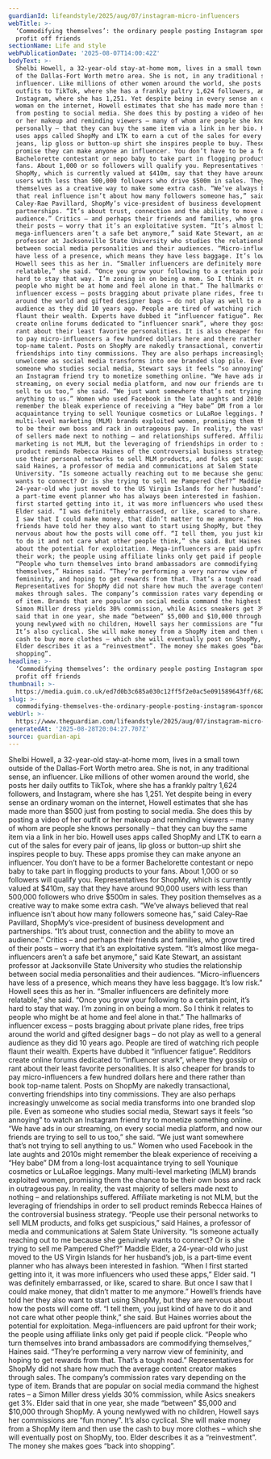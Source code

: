 ```yaml
---
guardianId: lifeandstyle/2025/aug/07/instagram-micro-influencers
webTitle: >-
  ‘Commodifying themselves’: the ordinary people posting Instagram sponcon to
  profit off friends
sectionName: Life and style
webPublicationDate: '2025-08-07T14:00:42Z'
bodyText: >-
  Shelbi Howell, a 32-year-old stay-at-home mom, lives in a small town outside
  of the Dallas-Fort Worth metro area. She is not, in any traditional sense, an
  influencer. Like millions of other women around the world, she posts her daily
  outfits to TikTok, where she has a frankly paltry 1,624 followers, and
  Instagram, where she has 1,251. Yet despite being in every sense an ordinary
  woman on the internet, Howell estimates that she has made more than $500 just
  from posting to social media. She does this by posting a video of her outfit
  or her makeup and reminding viewers – many of whom are people she knows
  personally – that they can buy the same item via a link in her bio. Howell
  uses apps called ShopMy and LTK to earn a cut of the sales for every pair of
  jeans, lip gloss or button-up shirt she inspires people to buy. These apps
  promise they can make anyone an influencer. You don’t have to be a former
  Bachelorette contestant or nepo baby to take part in flogging products to your
  fans. About 1,000 or so followers will qualify you. Representatives for
  ShopMy, which is currently valued at $410m, say that they have around 90,000
  users with less than 500,000 followers who drive $500m in sales. They position
  themselves as a creative way to make some extra cash. “We’ve always believed
  that real influence isn’t about how many followers someone has,” said
  Caley-Rae Pavillard, ShopMy’s vice-president of business development and
  partnerships. “It’s about trust, connection and the ability to move an
  audience.” Critics – and perhaps their friends and families, who grow tired of
  their posts – worry that it’s an exploitative system. “It’s almost like
  mega-influencers aren’t a safe bet anymore,” said Kate Stewart, an assistant
  professor at Jacksonville State University who studies the relationship
  between social media personalities and their audiences. “Micro-influencers
  have less of a presence, which means they have less baggage. It’s low risk.”
  Howell sees this as her in. “Smaller influencers are definitely more
  relatable,” she said. “Once you grow your following to a certain point, it’s
  hard to stay that way. I’m zoning in on being a mom. So I think it relates to
  people who might be at home and feel alone in that.” The hallmarks of
  influencer excess – posts bragging about private plane rides, free trips
  around the world and gifted designer bags – do not play as well to a general
  audience as they did 10 years ago. People are tired of watching rich people
  flaunt their wealth. Experts have dubbed it “influencer fatigue”. Redditors
  create online forums dedicated to “influencer snark”, where they gossip or
  rant about their least favorite personalities. It is also cheaper for brands
  to pay micro-influencers a few hundred dollars here and there rather than book
  top-name talent. Posts on ShopMy are nakedly transactional, converting
  friendships into tiny commissions. They are also perhaps increasingly
  unwelcome as social media transforms into one branded slop pile. Even as
  someone who studies social media, Stewart says it feels “so annoying” to watch
  an Instagram friend try to monetize something online. “We have ads in our
  streaming, on every social media platform, and now our friends are trying to
  sell to us too,” she said. “We just want somewhere that’s not trying to sell
  anything to us.” Women who used Facebook in the late aughts and 2010s might
  remember the bleak experience of receiving a “Hey babe” DM from a long-lost
  acquaintance trying to sell Younique cosmetics or LuLaRoe leggings. Many
  multi-level marketing (MLM) brands exploited women, promising them the chance
  to be their own boss and rack in outrageous pay. In reality, the vast majority
  of sellers made next to nothing – and relationships suffered. Affiliate
  marketing is not MLM, but the leveraging of friendships in order to sell
  product reminds Rebecca Haines of the controversial business strategy. “People
  use their personal networks to sell MLM products, and folks get suspicious,”
  said Haines, a professor of media and communications at Salem State
  University. “Is someone actually reaching out to me because she genuinely
  wants to connect? Or is she trying to sell me Pampered Chef?” Maddie Elder, a
  24-year-old who just moved to the US Virgin Islands for her husband’s job, is
  a part-time event planner who has always been interested in fashion. “When I
  first started getting into it, it was more influencers who used these apps,”
  Elder said. “I was definitely embarrassed, or like, scared to share. But once
  I saw that I could make money, that didn’t matter to me anymore.” Howell’s
  friends have told her they also want to start using ShopMy, but they are
  nervous about how the posts will come off. “I tell them, you just kind of have
  to do it and not care what other people think,” she said. But Haines worries
  about the potential for exploitation. Mega-influencers are paid upfront for
  their work; the people using affiliate links only get paid if people click.
  “People who turn themselves into brand ambassadors are commodifying
  themselves,” Haines said. “They’re performing a very narrow view of
  femininity, and hoping to get rewards from that. That’s a tough road.”
  Representatives for ShopMy did not share how much the average content creator
  makes through sales. The company’s commission rates vary depending on the type
  of item. Brands that are popular on social media command the highest rates – a
  Simon Miller dress yields 30% commission, while Asics sneakers get 3%. Elder
  said that in one year, she made “between” $5,000 and $10,000 through ShopMy. A
  young newlywed with no children, Howell says her commissions are “fun money”.
  It’s also cyclical. She will make money from a ShopMy item and then use the
  cash to buy more clothes – which she will eventually post on ShopMy, too.
  Elder describes it as a “reinvestment”. The money she makes goes “back into
  shopping”.
headline: >-
  ‘Commodifying themselves’: the ordinary people posting Instagram sponcon to
  profit off friends
thumbnail: >-
  https://media.guim.co.uk/ed7d0b3c685a030c12ff5f2e0ac5e091589643ff/682_0_5602_4480/500.jpg
slug: >-
  commodifying-themselves-the-ordinary-people-posting-instagram-sponcon-to-profit-off-friends
webUrl: >-
  https://www.theguardian.com/lifeandstyle/2025/aug/07/instagram-micro-influencers
generatedAt: '2025-08-28T20:04:27.707Z'
source: guardian-api
---
```

Shelbi Howell, a 32-year-old stay-at-home mom, lives in a small town outside of the Dallas-Fort Worth metro area. She is not, in any traditional sense, an influencer. Like millions of other women around the world, she posts her daily outfits to TikTok, where she has a frankly paltry 1,624 followers, and Instagram, where she has 1,251. Yet despite being in every sense an ordinary woman on the internet, Howell estimates that she has made more than $500 just from posting to social media. She does this by posting a video of her outfit or her makeup and reminding viewers – many of whom are people she knows personally – that they can buy the same item via a link in her bio. Howell uses apps called ShopMy and LTK to earn a cut of the sales for every pair of jeans, lip gloss or button-up shirt she inspires people to buy. These apps promise they can make anyone an influencer. You don’t have to be a former Bachelorette contestant or nepo baby to take part in flogging products to your fans. About 1,000 or so followers will qualify you. Representatives for ShopMy, which is currently valued at $410m, say that they have around 90,000 users with less than 500,000 followers who drive $500m in sales. They position themselves as a creative way to make some extra cash. “We’ve always believed that real influence isn’t about how many followers someone has,” said Caley-Rae Pavillard, ShopMy’s vice-president of business development and partnerships. “It’s about trust, connection and the ability to move an audience.” Critics – and perhaps their friends and families, who grow tired of their posts – worry that it’s an exploitative system. “It’s almost like mega-influencers aren’t a safe bet anymore,” said Kate Stewart, an assistant professor at Jacksonville State University who studies the relationship between social media personalities and their audiences. “Micro-influencers have less of a presence, which means they have less baggage. It’s low risk.” Howell sees this as her in. “Smaller influencers are definitely more relatable,” she said. “Once you grow your following to a certain point, it’s hard to stay that way. I’m zoning in on being a mom. So I think it relates to people who might be at home and feel alone in that.” The hallmarks of influencer excess – posts bragging about private plane rides, free trips around the world and gifted designer bags – do not play as well to a general audience as they did 10 years ago. People are tired of watching rich people flaunt their wealth. Experts have dubbed it “influencer fatigue”. Redditors create online forums dedicated to “influencer snark”, where they gossip or rant about their least favorite personalities. It is also cheaper for brands to pay micro-influencers a few hundred dollars here and there rather than book top-name talent. Posts on ShopMy are nakedly transactional, converting friendships into tiny commissions. They are also perhaps increasingly unwelcome as social media transforms into one branded slop pile. Even as someone who studies social media, Stewart says it feels “so annoying” to watch an Instagram friend try to monetize something online. “We have ads in our streaming, on every social media platform, and now our friends are trying to sell to us too,” she said. “We just want somewhere that’s not trying to sell anything to us.” Women who used Facebook in the late aughts and 2010s might remember the bleak experience of receiving a “Hey babe” DM from a long-lost acquaintance trying to sell Younique cosmetics or LuLaRoe leggings. Many multi-level marketing (MLM) brands exploited women, promising them the chance to be their own boss and rack in outrageous pay. In reality, the vast majority of sellers made next to nothing – and relationships suffered. Affiliate marketing is not MLM, but the leveraging of friendships in order to sell product reminds Rebecca Haines of the controversial business strategy. “People use their personal networks to sell MLM products, and folks get suspicious,” said Haines, a professor of media and communications at Salem State University. “Is someone actually reaching out to me because she genuinely wants to connect? Or is she trying to sell me Pampered Chef?” Maddie Elder, a 24-year-old who just moved to the US Virgin Islands for her husband’s job, is a part-time event planner who has always been interested in fashion. “When I first started getting into it, it was more influencers who used these apps,” Elder said. “I was definitely embarrassed, or like, scared to share. But once I saw that I could make money, that didn’t matter to me anymore.” Howell’s friends have told her they also want to start using ShopMy, but they are nervous about how the posts will come off. “I tell them, you just kind of have to do it and not care what other people think,” she said. But Haines worries about the potential for exploitation. Mega-influencers are paid upfront for their work; the people using affiliate links only get paid if people click. “People who turn themselves into brand ambassadors are commodifying themselves,” Haines said. “They’re performing a very narrow view of femininity, and hoping to get rewards from that. That’s a tough road.” Representatives for ShopMy did not share how much the average content creator makes through sales. The company’s commission rates vary depending on the type of item. Brands that are popular on social media command the highest rates – a Simon Miller dress yields 30% commission, while Asics sneakers get 3%. Elder said that in one year, she made “between” $5,000 and $10,000 through ShopMy. A young newlywed with no children, Howell says her commissions are “fun money”. It’s also cyclical. She will make money from a ShopMy item and then use the cash to buy more clothes – which she will eventually post on ShopMy, too. Elder describes it as a “reinvestment”. The money she makes goes “back into shopping”.
